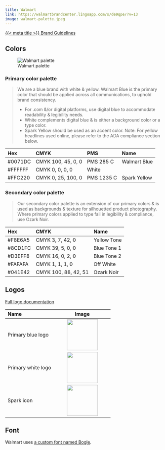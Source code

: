 ```yaml
---
title: Walmart
link: https://walmartbrandcenter.lingoapp.com/s/de9qpe/?v=13
image: walmart-palette.jpeg
---
```


[{{< meta title >}} Brand Guidelines]({{< meta link >}})

## Colors

![Walmart palette](walmart-palette.jpeg)

### Primary color palette

> We are a blue brand with white & yellow. Walmart Blue is the primary color that should be applied across all communications, to uphold brand consistency.
>
> * For .com &/or digital platforms, use digital blue to accommodate readability & legibility needs.
> * White complements digital blue & is either a background color or a type color.
> * Spark Yellow should be used as an accent color. Note: For yellow headlines used online, please refer to the ADA compliance section below.

| Hex | CMYK | PMS | Name |
|:----|:-----|:----|:-----|
| #0071DC | CMYK 100, 45, 0, 0 | PMS 285 C | Walmart Blue |
|#FFFFFF | CMYK 0, 0, 0, 0 | White |
| #FFC220 | CMYK 0, 25, 100, 0 | PMS 1235 C | Spark Yellow |


### Secondary color palette

> Our secondary color palette is an extension of our primary colors & is used as backgrounds & texture for silhouetted product photography.
> Where primary colors applied to type fail in legibility & compliance, use Ozark Noir.

| Hex | CMYK | Name |
|:----|:-----|:-----|
| #F8E6A5 | CMYK 3, 7, 42, 0 | Yellow Tone |
| #8CD1FC | CMYK 39, 5, 0, 0 | Blue Tone 1 |
| #D3EFF8 | CMYK 16, 0, 2, 0 | Blue Tone 2 |
| #FAFAFA | CMYK 1, 1, 1, 0 | Off White |
| #041E42 | CMYK 100, 88, 42, 51 | Ozark Noir |

## Logos

[Full logo documentation](https://walmartbrandcenter.lingoapp.com/s/RWp5vq/?v=13)

| Name | Image |
|:-----|:-----:|
| Primary blue logo | ![](Walmart%20spark%20logo-digital-blue.png){height="100px"} |
| Primary white logo | ![](Walmart%20spark%20logo-digital-alpha.png){height="100px"} |
| Spark icon | ![](Walmart%20spark%20digital-alpha.png){height="100px"} |

## Font

Walmart uses [a custom font named Bogle](https://www.lingoapp.com/101437/s/Typography-and-CTA-PNDyzz/#pwjp7q).

